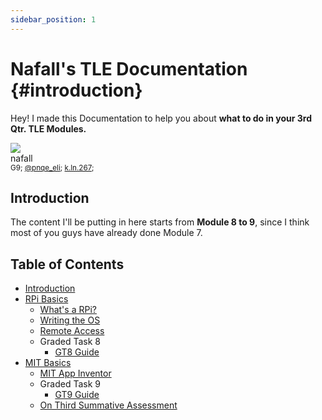 ```yaml
---
sidebar_position: 1
---
```


# Nafall's TLE Documentation {#introduction}

Hey! I made this Documentation to help you about **what to do in your 3rd Qtr. TLE Modules.**

<div class="avatar">
  <img
    class="avatar__photo avatar__photo--lg"
    src="https://avatars.githubusercontent.com/u/68946884?v=4"
  />
  <div class="avatar__intro">
    <div class="avatar__name">nafall</div>
    <small class="avatar__subtitle">G9; <a href="https://twitter.com/pnqe_eli">@pnqe_eli</a>; <a href="https://web.facebook.com/k.ln.267/">k.ln.267</a>;</small>
  </div>
</div>

## Introduction 

The content I'll be putting in here starts from **Module 8 to 9**, since I think most of you guys have already done Module 7.

## Table of Contents

* [Introduction](#introduction)
* [RPi Basics](/docs/rpi-basics/whats-a-rpi)
    * [What's a RPi?](/docs/rpi-basics/whats-a-rpi)
    * [Writing the OS](/docs/rpi-basics/write-rpi-os)
    * [Remote Access](/docs/rpi-basics/host-rpi-remotely)
    * Graded Task 8
        * [GT8 Guide](/docs/rpi-basics/gt8/gt8-guide)
* [MIT Basics](/docs/mit-basics/mit-app-inventor)
    * [MIT App Inventor](/docs/mit-basics/mit-app-inventor)
    * Graded Task 9
        * [GT9 Guide](/docs/mit-basics/gt9/gt9-guide)
    * [On Third Summative Assessment](/docs/mit-basics/mit-app-layout)


